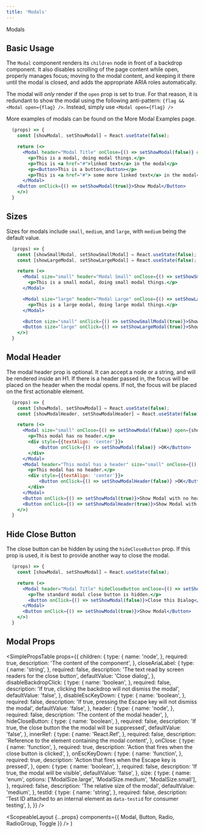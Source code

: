 ```yaml
---
title: 'Modals'
---
```



<DocsHeading to="/design/modals/" type="design">
  Modals
</DocsHeading>

## Basic Usage

The `Modal` component renders its `children` node in front of a backdrop component. It also disables scrolling of the page content while open,
properly manages focus; moving to the modal content, and keeping it there until the modal is closed, and adds the appropriate ARIA roles automatically.

The modal will _only_ render if the `open` prop is set to true. For that reason, it is redundant to show the modal using the following anti-pattern: `{flag && <Modal open={flag} />`. Instead,
simply use `<Modal open={flag} />`

More examples of modals can be found on the <Link to="/examples/modal">More Modal Examples</Link> page.

```.jsx
  (props) => {
    const [showModal, setShowModal] = React.useState(false);

    return (<>
      <Modal header="Modal Title" onClose={() => setShowModal(false)} open={showModal}>
        <p>This is a modal, doing modal things.</p>
        <p>This is <a href="#">linked text</a> in the modal</p>
        <p><Button>This is a button</Button></p>
        <p>This is <a href="#"> some more linked text</a> in the modal</p>
      </Modal>
    <Button onClick={() => setShowModal(true)}>Show Modal</Button>
    </>)
  }
```

## Sizes

Sizes for modals include `small`, `medium`, and `large`, with `medium` being the default value.

```.jsx
  (props) => {
    const [showSmallModal, setShowSmallModal] = React.useState(false);
    const [showLargeModal, setShowLargeModal] = React.useState(false);

    return (<>
      <Modal size="small" header="Modal Small" onClose={() => setShowSmallModal(false)} open={showSmallModal}>
        <p>This is a small modal, doing small modal things.</p>
      </Modal>

      <Modal size="large" header="Modal Large" onClose={() => setShowLargeModal(false)} open={showLargeModal}>
        <p>This is a large modal, doing large modal things.</p>
      </Modal>

      <Button size="small" onClick={() => setShowSmallModal(true)}>Show Small Modal</Button>
      <Button size="large" onClick={() => setShowLargeModal(true)}>Show Large Modal</Button>
    </>)
  }
```

## Modal Header

The modal header prop is optional. It can accept a node or a string, and will be rendered inside an H1.
If there is a header passed in, the focus will be placed on the header when the modal opens. If not, the focus will be placed on
the first actionable element.

```.jsx
  (props) => {
    const [showModal, setShowModal] = React.useState(false);
    const [showModalHeader, setShowModalHeader] = React.useState(false);

    return (<>
      <Modal size="small" onClose={() => setShowModal(false)} open={showModal}>
        <p>This modal has no header.</p>
        <div style={{textAlign: 'center'}}>
            <Button onClick={() => setShowModal(false)} >OK</Button>
        </div>
      </Modal>
      <Modal header="This modal has a header" size="small" onClose={() => setShowModalHeader(false)} open={showModalHeader}>
        <p>This modal has no header.</p>
        <div style={{textAlign: 'center'}}>
            <Button onClick={() => setShowModalHeader(false)} >OK</Button>
        </div>
      </Modal>
      <Button onClick={() => setShowModal(true)}>Show Modal with no header</Button>
      <Button onClick={() => setShowModalHeader(true)}>Show Modal with header</Button>
    </>)
  }
```

## Hide Close Button

The close button can be hidden by using the `hideCloseButton` prop. If this prop is used, it is best to provide another way to close the modal.

```.jsx
  (props) => {
    const [showModal, setShowModal] = React.useState(false);

    return (<>
      <Modal header="Modal Title" hideCloseButton onClose={() => setShowModal(false)} open={showModal}>
        <p>The standard modal close button is hidden.</p>
        <Button onClick={() => setShowModal(false)}>Close this Dialog</Button>
      </Modal>
      <Button onClick={() => setShowModal(true)}>Show Modal</Button>
    </>)
  }
```

## Modal Props

<SimplePropsTable
  props={{
    children: {
      type: {
        name: 'node',
      },
      required: true,
      description: 'The content of the component',
    },
    closeAriaLabel: {
      type: {
        name: 'string',
      },
      required: false,
      description: 'The text read by screen readers for the close button',
      defaultValue: 'Close dialog',
    },
    disableBackdropClick: {
      type: {
        name: 'boolean',
      },
      required: false,
      description: 'If true, clicking the backdrop will not dismiss the modal',
      defaultValue: 'false',
    },
    disableEscKeyDown: {
      type: {
        name: 'boolean',
      },
      required: false,
      description:
        'If true, pressing the Escape key will not dismiss the modal',
      defaultValue: 'false',
    },
    header: {
      type: {
        name: 'node',
      },
      required: false,
      description: 'The content of the modal header',
    },
    hideCloseButton: {
      type: {
        name: 'boolean',
      },
      required: false,
      description: 'If true, the close button the the modal will be suppressed',
      defaultValue: 'false',
    },
    innerRef: {
      type: {
        name: 'React.Ref',
      },
      required: false,
      description: 'Reference to the element containing the modal content',
    },
    onClose: {
      type: {
        name: 'function',
      },
      required: true,
      description: 'Action that fires when the close button is clicked',
    },
    onEscKeyDown: {
      type: {
        name: 'function',
      },
      required: true,
      description: 'Action that fires when the Escape key is pressed',
    },
    open: {
      type: {
        name: 'boolean',
      },
      required: false,
      description: 'If true, the modal will be visible',
      defaultValue: 'false',
    },
    size: {
      type: {
        name: 'enum',
        options: ['ModalSize.large', 'ModalSize.medium', 'ModalSize.small'],
      },
      required: false,
      description: 'The relative size of the modal',
      defaultValue: 'medium',
    },
    testId: {
      type: {
        name: 'string',
      },
      required: false,
      description:
        'Test ID attached to an internal element as `data-testid` for consumer testing',
    },
  }}
/>

  <ScopeableLayout
    {...props}
    components={{ Modal, Button, Radio, RadioGroup, Toggle }}
  />
)
